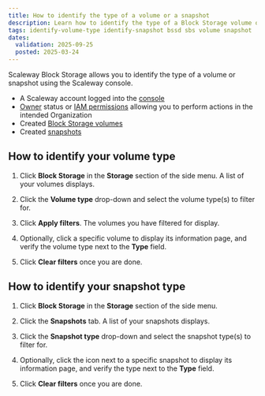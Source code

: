 ```yaml
---
title: How to identify the type of a volume or a snapshot
description: Learn how to identify the type of a Block Storage volume or snapshot using the Scaleway console.
tags: identify-volume-type identify-snapshot bssd sbs volume snapshot 
dates:
  validation: 2025-09-25
  posted: 2025-03-24
---
```



Scaleway Block Storage allows you to identify the type of a volume or snapshot using the Scaleway console.

<Requirements />

- A Scaleway account logged into the [console](https://console.scaleway.com)
- [Owner](/iam/concepts/#owner) status or [IAM permissions](/iam/concepts/#permission) allowing you to perform actions in the intended Organization
- Created [Block Storage volumes](/block-storage/how-to/create-a-volume/)
- Created [snapshots](/block-storage/how-to/create-a-snapshot/)

<BlockStorageMigration />

## How to identify your volume type

1. Click **Block Storage** in the **Storage** section of the side menu. A list of your volumes displays.

2. Click the **Volume type** drop-down and select the volume type(s) to filter for.

3. Click **Apply filters**. The volumes you have filtered for display.

4. Optionally, click a specific volume to display its information page, and verify the volume type next to the **Type** field.

5. Click **Clear filters** once you are done.

## How to identify your snapshot type

1. Click **Block Storage** in the **Storage** section of the side menu.

2. Click the **Snapshots** tab. A list of your snapshots displays.

3. Click the **Snapshot type** drop-down and select the snapshot type(s) to filter for.

4. Optionally, click the <Icon name="more" /> icon next to a specific snapshot to display its information page, and verify the type next to the **Type** field.

5. Click **Clear filters** once you are done.